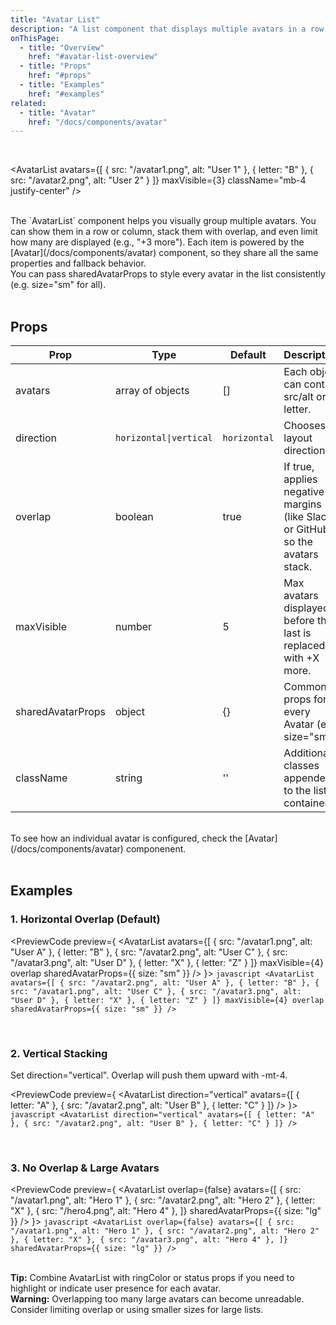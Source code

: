 ```yaml
---
title: "Avatar List"
description: "A list component that displays multiple avatars in a row or column, with optional overlap and max visibility."
onThisPage:
  - title: "Overview"
    href: "#avatar-list-overview"
  - title: "Props"
    href: "#props"
  - title: "Examples"
    href: "#examples"
related:
  - title: "Avatar"
    href: "/docs/components/avatar"
---
```


<div id="avatar-list-overview" />

<Divider />

<br/>

<AvatarList
    avatars={[
        { src: "/avatar1.png", alt: "User 1" },
        { letter: "B" },
        { src: "/avatar2.png", alt: "User 2" }
    ]}
    maxVisible={3}
    className="mb-4 justify-center"
/>

<br/>

<div>
    The `AvatarList` component helps you visually group multiple avatars. You can show them
    in a row or column, stack them with overlap, and even limit how many are displayed (e.g., "+3 more"). Each item is powered
    by the <InlineHighlight type="navigation">[Avatar](/docs/components/avatar)</InlineHighlight> component, so they share all the same properties and fallback behavior.
</div>

<Info>
    You can pass <InlineHighlight>sharedAvatarProps</InlineHighlight> to style every avatar in the list consistently
    (e.g. <InlineHighlight>size="sm"</InlineHighlight> for all).
</Info>

<br/>
<Divider />
<br/>

<div id="props" />

## Props

| **Prop**          | **Type**                        | **Default**           | **Description**                                                                                                     |
|-------------------|---------------------------------|-----------------------|---------------------------------------------------------------------------------------------------------------------|
| avatars           | array of objects                | []                    | Each object can contain <InlineHighlight>src</InlineHighlight>/<InlineHighlight>alt</InlineHighlight> or <InlineHighlight>letter</InlineHighlight>. |
| direction         | `horizontal\|vertical`          | `horizontal`          | Chooses layout direction.                                                                                           |
| overlap           | boolean                         | true                  | If true, applies negative margins (like Slack or GitHub) so the avatars stack.                                      |
| maxVisible        | number                          | 5                     | Max avatars displayed before the last is replaced with <InlineHighlight>+X more</InlineHighlight>.                  |
| sharedAvatarProps | object                          | {}                    | Common props for every <InlineHighlight>Avatar</InlineHighlight> (e.g. <InlineHighlight>size="sm"</InlineHighlight>).            |
| className         | string                          | ''                    | Additional classes appended to the list container.                                                                  |

<br/>
<Info>
    To see how an individual avatar is configured, check the <InlineHighlight type="navigation">[Avatar](/docs/components/avatar)</InlineHighlight> componenent.
</Info>

<br/>
<Divider />
<br/>

<div id="examples" />

## Examples

### 1. Horizontal Overlap (Default)

<PreviewCode preview={
    <AvatarList
        avatars={[
            { src: "/avatar1.png", alt: "User A" },
            { letter: "B" },
            { src: "/avatar2.png", alt: "User C" },
            { src: "/avatar3.png", alt: "User D" },
            { letter: "X" },
            { letter: "Z" }
        ]}
        maxVisible={4}
        overlap
        sharedAvatarProps={{ size: "sm" }}
    />
}>
    ```javascript
    <AvatarList
        avatars={[
            { src: "/avatar2.png", alt: "User A" },
            { letter: "B" },
            { src: "/avatar1.png", alt: "User C" },
            { src: "/avatar3.png", alt: "User D" },
            { letter: "X" },
            { letter: "Z" }
        ]}
        maxVisible={4}
        overlap
        sharedAvatarProps={{ size: "sm" }}
    />
    ```
</PreviewCode>

<br />

### 2. Vertical Stacking
Set <InlineHighlight>direction="vertical"</InlineHighlight>. Overlap will push them upward with <InlineHighlight>-mt-4</InlineHighlight>.

<PreviewCode preview={
    <AvatarList
        direction="vertical"
        avatars={[
            { letter: "A" },
            { src: "/avatar2.png", alt: "User B" },
            { letter: "C" }
        ]}
    />
}>
    ```javascript
    <AvatarList
        direction="vertical"
        avatars={[
            { letter: "A" },
            { src: "/avatar2.png", alt: "User B" },
            { letter: "C" }
        ]}
    />
    ```
</PreviewCode>

<br />

### 3. No Overlap & Large Avatars

<PreviewCode preview={
    <AvatarList
        overlap={false}
        avatars={[
            { src: "/avatar1.png", alt: "Hero 1" },
            { src: "/avatar2.png", alt: "Hero 2" },
            { letter: "X" },
            { src: "/hero4.png", alt: "Hero 4" },
        ]}
        sharedAvatarProps={{ size: "lg" }}
    />
}>
    ```javascript
    <AvatarList
        overlap={false}
        avatars={[
            { src: "/avatar1.png", alt: "Hero 1" },
            { src: "/avatar2.png", alt: "Hero 2" },
            { letter: "X" },
            { src: "/avatar3.png", alt: "Hero 4" },
        ]}
        sharedAvatarProps={{ size: "lg" }}
    />
    ```
</PreviewCode>

<br/>
<Tip>
    <strong>Tip:</strong> Combine <InlineHighlight>AvatarList</InlineHighlight> with <InlineHighlight>ringColor</InlineHighlight> or <InlineHighlight>status</InlineHighlight> props if you need
    to highlight or indicate user presence for each avatar.
</Tip>

<br />
<Warning>
    <strong>Warning:</strong> Overlapping too many large avatars can become unreadable.
    Consider limiting overlap or using smaller sizes for large lists.
</Warning>

<br />
<br />
